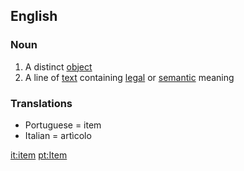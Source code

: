 ==English==
===Noun===
#A distinct [[object]]
#A line of [[text]] containing [[legal]] or [[semantic]] meaning

===Translations===
* Portuguese = item
* Italian = artìcolo

[[it:item]]
[[pt:Item]]